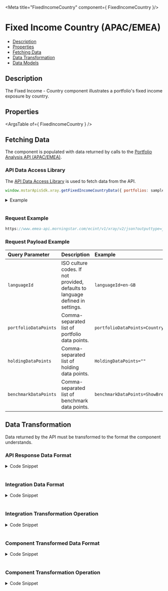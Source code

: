 
<Meta title="FixedIncomeCountry" component={ FixedIncomeCountry }/>

<style> {
  `
    details {
      padding: 10px;
      font-weight: bold;
      color: white;
      background: #3c3c3c;
    }
    summary {
      font-family: "Nunito Sans","San Francisco",BlinkMacSystemFont,"Segoe UI","Helvetica Neue",Helvetica,Arial,sans-serif;
      cursor: pointer;
    }
    .summary-text {
      padding-left: 5px;
      font-size: 15px;
    }
    .v-application--wrap {
        min-height: 100%
    }
  `}

</style>

# Fixed Income Country (APAC/EMEA)

- [Description](#description)
- [Properties](#properties)
- [Fetching Data](#fetching-data)
- [Data Transformation](#data-transformation)
- [Data Models](#data-models)


## Description
The Fixed Income - Country component illustrates a portfolio's fixed income exposure by country.

<Canvas withSource="open" withToolbar>
  <Story id="components-fixed-income-country--story-details"></Story>
</Canvas>

## Properties

<ArgsTable of={ FixedIncomeCountry } />

## Fetching Data

The component is populated with data returned by calls to the <a href={PORTFOLIO_ANALYSIS_EMEA_URL} target="_blank">Portfolio Analysis API (APAC/EMEA)</a>.
<!--
- [API Data Access Library](#api-data-access-library)
- [Request Example](#request)
- [Request Payload Example](#request-payload)
-->
### API Data Access Library

The <a href={DATA_ACCESS_LIBRARY} target="_blank">API Data Access Library</a> is used to fetch data from the API.

``` javascript dark
window.mstarApisSdk.xray.getFixedIncomeCountryData({ portfolios: samplePortfolio });
```
<details>
  <summary><span class="summary-text">Example</span></summary>

``` javascript dark
const samplePortfolio = {
    type: 3,
    benchmark: {
        type: 'Standard',
        holdings: [
            {
                identifier: 'EUCA000555',
                identifierType: 'MSID',
                weight: 100,
            },
        ],
    },
    holdings: [
        {
            identifier: 'F0GBR052QA',
            identifierType: 'MSID',
            amount: 5000,
        },
        {
            identifier: 'F000000EY1',
            identifierType: 'MSID',
            amount: 2500,
        },
        {
            identifier: 'F00000OXG7',
            identifierType: 'MSID',
            amount: 2000,
        },
        {
            identifier: 'F00000TWNO',
            identifierType: 'MSID',
            amount: 10000,
        },
    ],
    name: 'UK demo portfolio - amount',
};

window.mstarApisSdk.getFixedIncomeCountryData({ portfolios: samplePortfolio });
```
</details>
&nbsp;

### Request Example

```javascript dark
https://www.emea-api.morningstar.com/ecint/v1/xray/v2/json?outputtype=json&languageId={{languageId}}&portfolioDataPoints={{portfolioDataPoints}}&holdingDataPoints={{holdingDataPoints}}&benchmarkDataPoints={{benchmarkDataPoints}}

```

### Request Payload Example

| Query Parameter | Description|Example |
| :----------- | :--------| :----------- |
| `languageId` |	ISO culture codes. If not provided, defaults to language defined in settings. |`languageId=en-GB` |
| `portfolioDataPoints` |Comma-separated list of portfolio data points.|`portfolioDataPoints=CountryExposure` |
| `holdingDataPoints` |Comma-separated list of holding data points.|`HoldingDataPoints=""` |
| `benchmarkDataPoints` | Comma-separated list of benchmark data points.|`benchmarkDataPoints=ShowBreakdown` |


## Data Transformation

Data returned by the API must be transformed to the format the component understands.
<!--
- [API Response Data Format](#api-response-data-format)
- [Integration Data Format](#integration-data-format)
- [Integration Transformation Operation](#integration-transformation-operation)
- [Component Transformed Data Format](#component-transformed-data-format)
- [Component Transformation Operation](#component-transformation-operation)
-->
### API Response Data Format
<details>
  <summary><span class="summary-text">Code Snippet</span></summary>

```json dark
{
    "breakdowns": {
        "countryExposure": [
            {
                "type": "2",
                "salePosition": "N",
                "values": {
                    "99": 0.73444,
                    "aUS": 0.11701,
                    "cAN": 0.66102,
                    "nZL": 0.03649,
                    "bEL": 1.59525,
                    "dEU": 7.52098,
                    "eSP": 2.82316,
                    "fRA": 6.6025,
                    "gBR": 14.17222,
                    "iND": 6.87921,
                    "iTA": 1.64372,
                    "jPN": 2.95445,
                    "nLD": 2.53015,
                    "uSA": 51.7293
                }
            }
        ]
    },
    "benchmark": [
        {
            "breakdowns": {
                "countryExposure": [
                    {
                        "type": "2",
                        "salePosition": "N",
                        "values": {
                            "99": 0.94111,
                            "aUS": 0.03036,
                            "fRA": 9.65392,
                            "gBR": 3.18761,
                            "iND": 0,
                            "iRL": 0.85003,
                            "nLD": 4.55373,
                            "nOR": 6.34487,
                            "uSA": 74.43837
                        }
                    }
                ]
            }
        }
    ]
}
```
</details>
&nbsp;

### Integration Data Format
<details>
  <summary><span class="summary-text">Code Snippet</span></summary>

```json dark
{
    "portfolio": {
        "type": "2",
        "salePosition": "N",
        "values": {
            "99": 0.73444,
            "aUS": 0.11701,
            "cAN": 0.66102,
            "nZL": 0.03649,
            "bEL": 1.59525,
            "dEU": 7.52098,
            "eSP": 2.82316,
            "fRA": 6.6025,
            "gBR": 14.17222,
            "iND": 6.87921,
            "iTA": 1.64372,
            "jPN": 2.95445,
            "nLD": 2.53015,
            "uSA": 51.7293
        }
    },
    "benchmark": {
        "type": "2",
        "salePosition": "N",
        "values": {
            "99": 0.94111,
            "aUS": 0.03036,
            "fRA": 9.65392,
            "gBR": 3.18761,
            "iND": 0,
            "iRL": 0.85003,
            "nLD": 4.55373,
            "nOR": 6.34487,
            "uSA": 74.43837
        }
    }
}
```
</details>
&nbsp;

### Integration Transformation Operation
<details>
  <summary><span class="summary-text">Code Snippet</span></summary>

```javascript dark
function getFixedIncomeCountryData(xrayData) {
    const portfolio = get(xrayData, 'breakdowns.countryExposure', [])
        .find((data) => data.type === '2');
    const benchmark = get(xrayData, 'benchmark[0].breakdowns.countryExposure', [])
        .find((data) => data.type === '2');
    return {
        portfolio,
        benchmark,
    };
}
```
</details>
&nbsp;

### Component Transformed Data Format
<details>
  <summary><span class="summary-text">Code Snippet</span></summary>

```json dark
[
    {
        "name": "99",
        "portfolio": 0.73444,
        "benchmark": 0.94111
    },
    {
        "name": "aUS",
        "portfolio": 0.11701,
        "benchmark": 0.03036
    },
    {
        "name": "cAN",
        "portfolio": 0.66102,
        "benchmark": "-"
    },
    {
        "name": "nZL",
        "portfolio": 0.03649,
        "benchmark": "-"
    },
    {
        "name": "bEL",
        "portfolio": 1.59525,
        "benchmark": "-"
    },
    {
        "name": "dEU",
        "portfolio": 7.52098,
        "benchmark": "-"
    },
    {
        "name": "eSP",
        "portfolio": 2.82316,
        "benchmark": "-"
    },
    {
        "name": "fRA",
        "portfolio": 6.6025,
        "benchmark": 9.65392
    },
    {
        "name": "gBR",
        "portfolio": 14.17222,
        "benchmark": 3.18761
    },
    {
        "name": "iND",
        "portfolio": 6.87921,
        "benchmark": 0
    },
    {
        "name": "iTA",
        "portfolio": 1.64372,
        "benchmark": "-"
    },
    {
        "name": "jPN",
        "portfolio": 2.95445,
        "benchmark": "-"
    },
    {
        "name": "nLD",
        "portfolio": 2.53015,
        "benchmark": 4.55373
    },
    {
        "name": "uSA",
        "portfolio": 51.7293,
        "benchmark": 74.43837
    },
    {
        "name": "iRL",
        "portfolio": "-",
        "benchmark": 0.85003
    },
    {
        "name": "nOR",
        "portfolio": "-",
        "benchmark": 6.34487
    }
]
```
</details>
&nbsp;

### Component Transformation Operation
<details>
  <summary><span class="summary-text">Code Snippet</span></summary>

```javascript dark
parsedModelData() {
    if (Object.keys(this.modelData || {}).length) {
        const portfolioCountryDataKeys = Object.keys(this.modelData.portfolio.values || {});
        const benchmarkCountryDataKeys = Object.keys(this.modelData.benchmark.values || {});
        benchmarkCountryDataKeys.forEach((key) => {
        if (portfolioCountryDataKeys.indexOf(key) < 0) {
            portfolioCountryDataKeys.push(key);
        }
    });
    return portfolioCountryDataKeys.map((country) => ({
        name: country,
        portfolio: this.modelData.portfolio.values[country] ?? '-',
        benchmark: this.modelData.benchmark.values[country] ?? '-',
    }));
    }
    return [];
}
```
</details>
&nbsp;

